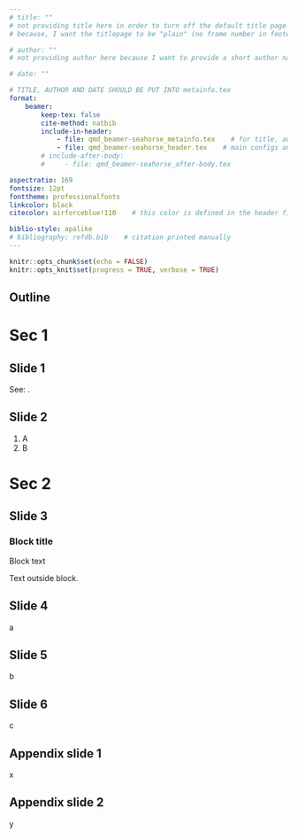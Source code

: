 ```yaml
---
# title: ""
# not providing title here in order to turn off the default title page
# because, I want the titlepage to be "plain" (no frame number in footer)

# author: ""
# not providing author here because I want to provide a short author name as well

# date: ""

# TITLE, AUTHOR AND DATE SHOULD BE PUT INTO metainfo.tex
format: 
    beamer:
        keep-tex: false
        cite-method: natbib
        include-in-header:
            - file: qmd_beamer-seahorse_metainfo.tex    # for title, author, date etc
            - file: qmd_beamer-seahorse_header.tex    # main configs and packages
        # include-after-body:
        #     - file: qmd_beamer-seahorse_after-body.tex

aspectratio: 169
fontsize: 12pt
fonttheme: professionalfonts
linkcolor: black
citecolor: airforceblue!110    # this color is defined in the header file

biblio-style: apalike
# bibliography: refdb.bib    # citation printed manually
---
```


```r
knitr::opts_chunk$set(echo = FALSE)
knitr::opts_knit$set(progress = TRUE, verbose = TRUE)
```

## {.plain}
\titlepage

## Outline {.plain}
\tableofcontents

# Sec 1

## Slide 1
See: \citet{R-base}.

## Slide 2
1. A
2. B

# Sec 2

## Slide 3
::: {what-i-write-here-does-not-seem-to-matter-as-long-as-something-is-written}
### Block title
\vspace{-0.5em}
<!-- this negative vspace is required because quarto adds a phantomsection which adds a bit of unwanted space -->
Block text
:::
Text outside block.

## Slide 4
a

::: {whatever}
## Slide 5
b
:::

<!-- in order to put latex commands between to two frames, put previous frame in divs like above -->

\section{Sec 3}

## Slide 6
c


::: {whatever}
## {.plain}
```{=latex}
\addtocounter{framenumber}{-1}
\centering \Huge Thank you.
```
:::

```{=latex}
\appendix

\begingroup
    \renewcommand{\section}[2]{}
    \begin{frame}[allowframebreaks]{References}
		%\bibliographytrue
        \def\bibfont{\footnotesize}
		\bibliography{refdb.bib}
    \end{frame}
\endgroup
```

## Appendix slide 1
x

## Appendix slide 2
y
